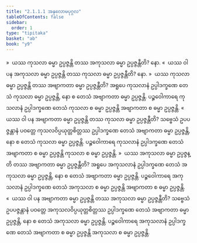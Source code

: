 ```yaml
---
title: "2.1.1.1 အနုလောမပုဂ္ဂလ"
tableOfContents: false
sidebar:
  order: 1
type: "tipitaka"
basket: "ab"
book: "y9"
---
```



<DynamicBreadcrumb />

<Division number="33" book="y9" e="ch" v="35" p="8">

<Paragraph number="172" book="y9">
»  ယဿ ကုသလာ ဓမ္မာ ဥပ္ပဇ္ဇန္တိ တဿ အကုသလာ ဓမ္မာ ဥပ္ပဇ္ဇန္တီတိ? နော.
</Paragraph>

<Paragraph number="173" book="y9">
«  ယဿ ဝါ ပန အကုသလာ ဓမ္မာ ဥပ္ပဇ္ဇန္တိ တဿ ကုသလာ ဓမ္မာ ဥပ္ပဇ္ဇန္တီတိ? နော.
</Paragraph>

<Paragraph number="174" book="y9">
»  ယဿ ကုသလာ ဓမ္မာ ဥပ္ပဇ္ဇန္တိ တဿ အဗျာကတာ ဓမ္မာ ဥပ္ပဇ္ဇန္တီတိ?
</Paragraph>

<Paragraph number="175" book="y9">
အရူပေ ကုသလာနံ ဥပ္ပါဒက္ခဏေ တေသံ ကုသလာ ဓမ္မာ ဥပ္ပဇ္ဇန္တိ, နော စ တေသံ အဗျာကတာ ဓမ္မာ ဥပ္ပဇ္ဇန္တိ. ပဉ္စဝေါကာရေ ကုသလာနံ ဥပ္ပါဒက္ခဏေ တေသံ ကုသလာ စ ဓမ္မာ ဥပ္ပဇ္ဇန္တိ အဗျာကတာ စ ဓမ္မာ ဥပ္ပဇ္ဇန္တိ.
</Paragraph>

<Paragraph number="176" book="y9">
«  ယဿ ဝါ ပန အဗျာကတာ ဓမ္မာ ဥပ္ပဇ္ဇန္တိ တဿ ကုသလာ ဓမ္မာ ဥပ္ပဇ္ဇန္တီတိ?
</Paragraph>

<Paragraph number="177" book="y9">
သဗ္ဗေသံ ဥပပဇ္ဇန္တာနံ ပဝတ္တေ ကုသလဝိပ္ပယုတ္တစိတ္တဿ ဥပ္ပါဒက္ခဏေ တေသံ အဗျာကတာ ဓမ္မာ ဥပ္ပဇ္ဇန္တိ, နော စ တေသံ ကုသလာ ဓမ္မာ ဥပ္ပဇ္ဇန္တိ. ပဉ္စဝေါကာရေ ကုသလာနံ ဥပ္ပါဒက္ခဏေ တေသံ အဗျာကတာ စ ဓမ္မာ ဥပ္ပဇ္ဇန္တိ ကုသလာ စ ဓမ္မာ ဥပ္ပဇ္ဇန္တိ.
</Paragraph>

</Division>
<Division number="34" book="y9" e="ch" v="35" p="8">

<Paragraph number="178" book="y9">
»  ယဿ အကုသလာ ဓမ္မာ ဥပ္ပဇ္ဇန္တိ တဿ အဗျာကတာ ဓမ္မာ ဥပ္ပဇ္ဇန္တီတိ?
</Paragraph>

<Paragraph number="179" book="y9">
အရူပေ အကုသလာနံ ဥပ္ပါဒက္ခဏေ တေသံ အကုသလာ ဓမ္မာ ဥပ္ပဇ္ဇန္တိ, နော စ တေသံ အဗျာကတာ ဓမ္မာ ဥပ္ပဇ္ဇန္တိ. ပဉ္စဝေါကာရေ အကုသလာနံ ဥပ္ပါဒက္ခဏေ တေသံ အကုသလာ စ ဓမ္မာ ဥပ္ပဇ္ဇန္တိ အဗျာကတာ စ ဓမ္မာ ဥပ္ပဇ္ဇန္တိ.
</Paragraph>

<Paragraph number="180" book="y9">
«  ယဿ ဝါ ပန အဗျာကတာ ဓမ္မာ ဥပ္ပဇ္ဇန္တိ တဿ အကုသလာ ဓမ္မာ ဥပ္ပဇ္ဇန္တီတိ?
</Paragraph>

<Paragraph number="181" book="y9">
သဗ္ဗေသံ ဥပပဇ္ဇန္တာနံ ပဝတ္တေ အကုသလဝိပ္ပယုတ္တစိတ္တဿ ဥပ္ပါဒက္ခဏေ တေသံ အဗျာကတာ ဓမ္မာ ဥပ္ပဇ္ဇန္တိ, နော စ တေသံ အကုသလာ ဓမ္မာ ဥပ္ပဇ္ဇန္တိ. ပဉ္စဝေါကာရေ အကုသလာနံ ဥပ္ပါဒက္ခဏေ တေသံ အဗျာကတာ စ ဓမ္မာ ဥပ္ပဇ္ဇန္တိ အကုသလာ စ ဓမ္မာ ဥပ္ပဇ္ဇန္တိ.
</Paragraph>
</Division>
